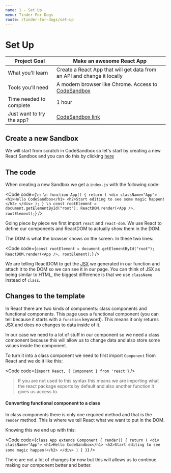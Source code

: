 ```yaml
---
name: 1 - Set Up
menu: Tinder For Dogs
route: /tinder-for-dogs/set-up
---
```




# Set Up

| Project Goal           |Make an awesome React App                                                                                                                           |
| ------------------------------- | ----------------------------------------------------------------------------------------------------------------------------------------------------------------------------- |
| What you’ll learn | Create a React App that will get data from an API and change it locally                                                                                     |
| Tools you’ll need      | A modern browser like Chrome. Access to [CodeSandbox](https://codesandbox.io) |
| Time needed to complete     | 1 hour                                                                                                                                                                        |
| Just want to try the app?   | [CodeSandbox link](https://codesandbox.io/s/github/SaraVieira/workshop-one-components)                                                                                                                      |

## Create a new Sandbox

We will start from scratch in CodeSandbox so let's start by creating a new React Sandbox and you can do this by clicking [here](https://codesandbox.io/s/new)

## The code

When creating a new Sandbox we get a `index.js` with the following code:

<Code code={`
\n
\n
function App() {
  return (
    <div className="App">
      <h1>Hello CodeSandbox</h1>
      <h2>Start editing to see some magic happen!</h2>
    </div>
  );
}
\n
const rootElement = document.getElementById("root");
ReactDOM.render(<App />, rootElement);
`} />

Going piece by piece we first import `react` and `react-dom`. We use React to define our components and ReactDOM to actually show them in the DOM.

The DOM is what the browser shows on the screen. In these two lines:

<Code code={`
const rootElement = document.getElementById("root");
ReactDOM.render(<App />, rootElement);
`} />

We are telling ReactDOM to get the [JSX](https://reactjs.org/docs/introducing-jsx.html) we generated in our function and attach it to the DOM so we can see it in our page. You can think of JSX as being similar to HTML, the biggest difference is that we use `className` instead of `class`.

## Changes to the template

In React there are two kinds of components: class components and functional components. This page uses a functional component (you can tell because it starts with a `function` keyword). This means it only returns [JSX](https://reactjs.org/docs/introducing-jsx.html) and does no changes to data inside of it.

In our case we need to a lot of stuff in our component so we need a class component because this will allow us to change data and also store some values inside the component.

To turn it into a class component we need to first import `Component` from React and we do it like this:

<Code code={`import React, { Component } from 'react'`} />

> If you are not used to this syntax this means we are importing what the react package exports by default and also another function it gives us access to.

#### Converting functional component to a class

In class components there is only one required method and that is the `render` method. This is where we tell React what we want to put in the DOM.

Knowing this we end up with this:

<Code code={`
class App extends Component {
  render() {
    return (
      <div className="App">
        <h1>Hello CodeSandbox</h1>
        <h2>Start editing to see some magic happen!</h2>
      </div>
    )
  }
}
`} />

There are not a lot of changes for now but this will allows us to continue making our component better and better.




